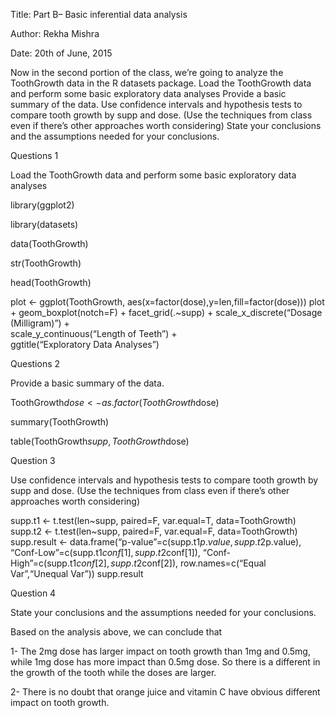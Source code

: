 Title: Part B-- Basic inferential data analysis

Author: Rekha Mishra


Date: 20th of June, 2015

Now in the second portion of the class, we're going to analyze the ToothGrowth data in the R datasets package. Load the ToothGrowth data and perform some basic exploratory data analyses Provide a basic summary of the data. Use confidence intervals and hypothesis tests to compare tooth growth by supp and dose. (Use the techniques from class even if there's other approaches worth considering) State your conclusions and the assumptions needed for your conclusions.


Questions 1

Load the ToothGrowth data and perform some basic exploratory data analyses

library(ggplot2)

library(datasets)

data(ToothGrowth)

str(ToothGrowth)

head(ToothGrowth)

plot <- ggplot(ToothGrowth, 
               aes(x=factor(dose),y=len,fill=factor(dose)))
plot + geom_boxplot(notch=F) + facet_grid(.~supp) +
     scale_x_discrete("Dosage (Milligram)") +   
     scale_y_continuous("Length of Teeth") +  
     ggtitle("Exploratory Data Analyses")
     
Questions 2

Provide a basic summary of the data.

ToothGrowth$dose <- as.factor(ToothGrowth$dose)

summary(ToothGrowth)

table(ToothGrowth$supp, ToothGrowth$dose)

Question 3

Use confidence intervals and hypothesis tests to compare tooth growth by supp and dose. (Use the techniques from class even if there’s other approaches worth considering)

supp.t1 <- t.test(len~supp, paired=F, var.equal=T, data=ToothGrowth)
supp.t2 <- t.test(len~supp, paired=F, var.equal=F, data=ToothGrowth)
supp.result <- data.frame("p-value"=c(supp.t1$p.value, supp.t2$p.value),
                          "Conf-Low"=c(supp.t1$conf[1],supp.t2$conf[1]),
                          "Conf-High"=c(supp.t1$conf[2],supp.t2$conf[2]),
                          row.names=c("Equal Var","Unequal Var"))
supp.result

Question 4

State your conclusions and the assumptions needed for your conclusions.

Based on the analysis above, we can conclude that

1- The 2mg dose has larger impact on tooth growth than 1mg and 0.5mg, while 1mg dose has more impact than 0.5mg dose. So there is a different in the growth of the tooth while the doses are larger.

2- There is no doubt that orange juice and vitamin C have obvious different impact on tooth growth.
